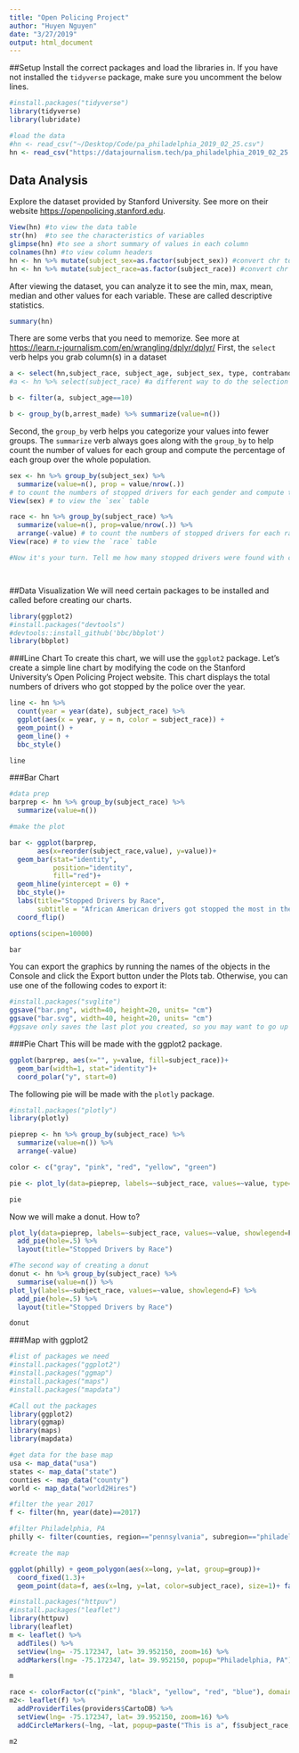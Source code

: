 ```yaml
---
title: "Open Policing Project"
author: "Huyen Nguyen"
date: "3/27/2019"
output: html_document
---
```

##Setup 
Install the correct packages and load the libraries in.
If you have not installed the `tidyverse` package, make sure you uncomment the below lines.

```r
#install.packages("tidyverse") 
library(tidyverse)
library(lubridate)

#load the data
#hn <- read_csv("~/Desktop/Code/pa_philadelphia_2019_02_25.csv")
hn <- read_csv("https://datajournalism.tech/pa_philadelphia_2019_02_25.csv")
```

## Data Analysis
Explore the dataset provided by Stanford University. See more on their website
 <https://openpolicing.stanford.edu>.
 
```r
View(hn) #to view the data table
str(hn)  #to see the characteristics of variables
glimpse(hn) #to see a short summary of values in each column
colnames(hn) #to view column headers
hn <- hn %>% mutate(subject_sex=as.factor(subject_sex)) #convert chr to factor levels for the variable `subject_sex`
hn <- hn %>% mutate(subject_race=as.factor(subject_race)) #convert chr to factor levels for the variable `subject_race`
```
After viewing the dataset, you can analyze it to see the min, max, mean, median and other values for each variable. These are called descriptive statistics.

```r
summary(hn)
```

There are some verbs that you need to memorize. See more at <https://learn.r-journalism.com/en/wrangling/dplyr/dplyr/>
First, the `select` verb helps you grab column(s) in a dataset

```r
a <- select(hn,subject_race, subject_age, subject_sex, type, contraband_found, arrest_made) #to select the subject_race columns and assign it to object a.
#a <- hn %>% select(subject_race) #a different way to do the selection using %>% (pronounced)

b <- filter(a, subject_age==10)

b <- group_by(b,arrest_made) %>% summarize(value=n())

```

Second, the `group_by` verb helps you categorize your values into fewer groups. The `summarize` verb always goes along with the `group_by` to help count the number of values for each group and compute the percentage of each group over the whole population.

```r
sex <- hn %>% group_by(subject_sex) %>% 
  summarize(value=n(), prop = value/nrow(.))
# to count the numbers of stopped drivers for each gender and compute the percentage of column and assign it to a table called `sex`
View(sex) # to view the `sex` table

race <- hn %>% group_by(subject_race) %>% 
  summarize(value=n(), prop=value/nrow(.)) %>% 
  arrange(-value) # to count the numbers of stopped drivers for each race and compute the percentage of column and assign it to a table called `race`. Also, arrange the value in the descending order
View(race) # to view the `race` table

#Now it's your turn. Tell me how many stopped drivers were found with contraband? Or how many searches ended successfully? Write your code in the next line, without the hashtag.




```

##Data Visualization
We will need certain packages to be installed and called before creating our charts.

```r
library(ggplot2)
#install.packages("devtools")
#devtools::install_github('bbc/bbplot')
library(bbplot)
```

###Line Chart
To create this chart, we will use the `ggplot2` package.
Let's create a simple line chart by modifying the code on the Stanford University's Open Policing Project website. This chart displays the total numbers of drivers who got stopped by the police over the year.

```r
line <- hn %>% 
  count(year = year(date), subject_race) %>% 
  ggplot(aes(x = year, y = n, color = subject_race)) +
  geom_point() +
  geom_line() +
  bbc_style()

line
```


###Bar Chart
```r
#data prep
barprep <- hn %>% group_by(subject_race) %>% 
  summarize(value=n())

#make the plot

bar <- ggplot(barprep,
       aes(x=reorder(subject_race,value), y=value))+
  geom_bar(stat="identity", 
           position="identity", 
           fill="red")+
  geom_hline(yintercept = 0) +
  bbc_style()+
  labs(title="Stopped Drivers by Race",
       subtitle = "African American drivers got stopped the most in the city of Philadelphia,Pensylvania")+
  coord_flip()

options(scipen=10000)

bar
```


You can export the graphics by running the names of the objects in the Console and click the Export button under the Plots tab. Otherwise, you can use one of the following codes to export it:
```r
#install.packages("svglite")
ggsave("bar.png", width=40, height=20, units= "cm")
ggsave("bar.svg", width=40, height=20, units= "cm") 
#ggsave only saves the last plot you created, so you may want to go up to the line chart and write ggsave("line.png")
```

###Pie Chart
This will be made with the ggplot2 package. 

```r
ggplot(barprep, aes(x="", y=value, fill=subject_race))+
  geom_bar(width=1, stat="identity")+
  coord_polar("y", start=0)
```

The following pie will be made with the `plotly` package.

```r
#install.packages("plotly")
library(plotly)

pieprep <- hn %>% group_by(subject_race) %>% 
  summarize(value=n()) %>% 
  arrange(-value)

color <- c("gray", "pink", "red", "yellow", "green")

pie <- plot_ly(data=pieprep, labels=~subject_race, values=~value, type="pie", textposition="inside",insidetextfont=list(color="white"),hoverinfo="text", text=~paste(subject_race), marker=list(colors=color, line=list(color="white", width=1)), showlegend=F)  %>% layout(title="Stopped Driver by Race")

pie

```

Now we will make a donut. How to? 

```r

plot_ly(data=pieprep, labels=~subject_race, values=~value, showlegend=F) %>% 
  add_pie(hole=.5) %>% 
  layout(title="Stopped Drivers by Race")

#The second way of creating a donut
donut <- hn %>% group_by(subject_race) %>% 
  summarise(value=n()) %>% 
plot_ly(labels=~subject_race, values=~value, showlegend=F) %>% 
  add_pie(hole=.5) %>% 
  layout(title="Stopped Drivers by Race")

donut

```


###Map with ggplot2
```r
#list of packages we need
#install.packages("ggplot2")
#install.packages("ggmap")
#install.packages("maps")
#install.packages("mapdata")

#Call out the packages
library(ggplot2)
library(ggmap)
library(maps)
library(mapdata)

#get data for the base map
usa <- map_data("usa")
states <- map_data("state")
counties <- map_data("county")
world <- map_data("world2Hires")

#filter the year 2017
f <- filter(hn, year(date)==2017)

#filter Philadelphia, PA
philly <- filter(counties, region=="pennsylvania", subregion=="philadelphia")

#create the map

ggplot(philly) + geom_polygon(aes(x=long, y=lat, group=group))+
  coord_fixed(1.3)+
  geom_point(data=f, aes(x=lng, y=lat, color=subject_race), size=1)+ facet_wrap(~subject_race)

```
```r
#install.packages("httpuv")
#install.packages("leaflet")
library(httpuv)
library(leaflet)
m <- leaflet() %>% 
  addTiles() %>% 
  setView(lng= -75.172347, lat= 39.952150, zoom=16) %>% 
  addMarkers(lng= -75.172347, lat= 39.952150, popup="Philadelphia, PA")

m
```


```r
race <- colorFactor(c("pink", "black", "yellow", "red", "blue"), domain=c("white", "black", "asian/pacific islander", "hispanic", "other/unknown"), ordered=TRUE)
m2<- leaflet(f) %>%
  addProviderTiles(providers$CartoDB) %>% 
  setView(lng= -75.172347, lat= 39.952150, zoom=16) %>% 
  addCircleMarkers(~lng, ~lat, popup=paste("This is a", f$subject_race, "and", f$subject_sex, "driver."), weight= 3, radius=4, color=~race(subject_race), stroke=F, fillOpacity=.5)

m2
```




